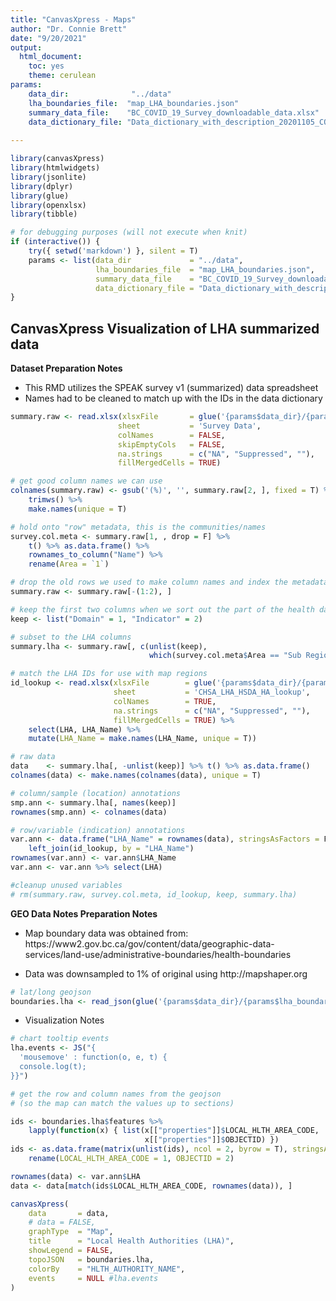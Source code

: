 ```yaml
---
title: "CanvasXpress - Maps"
author: "Dr. Connie Brett"
date: "9/20/2021"
output: 
  html_document: 
    toc: yes
    theme: cerulean
params:
    data_dir:              "../data"
    lha_boundaries_file:  "map_LHA_boundaries.json"
    summary_data_file:    "BC_COVID_19_Survey_downloadable_data.xlsx"
    data_dictionary_file: "Data_dictionary_with_description_20201105_CORRECTED.xlsx"
    
---
```


```r
library(canvasXpress)
library(htmlwidgets)
library(jsonlite)
library(dplyr)
library(glue)
library(openxlsx)
library(tibble)

# for debugging purposes (will not execute when knit)
if (interactive()) {
    try({ setwd('markdown') }, silent = T)
    params <- list(data_dir             = "../data",
                   lha_boundaries_file  = "map_LHA_boundaries.json",
                   summary_data_file    = "BC_COVID_19_Survey_downloadable_data.xlsx",
                   data_dictionary_file = "Data_dictionary_with_description_20201105_CORRECTED.xlsx")
}

```



## CanvasXpress Visualization of LHA summarized data 

**Dataset Preparation Notes**

* This RMD utilizes the SPEAK survey v1 (summarized) data spreadsheet  
* Names had to be cleaned to match up with the IDs in the data dictionary

```r
summary.raw <- read.xlsx(xlsxFile       = glue('{params$data_dir}/{params$summary_data_file}'),
                        sheet           = 'Survey Data', 
                        colNames        = FALSE,
                        skipEmptyCols   = FALSE,
                        na.strings      = c("NA", "Suppressed", ""),
                        fillMergedCells = TRUE)

# get good column names we can use
colnames(summary.raw) <- gsub('(%)', '', summary.raw[2, ], fixed = T) %>%
    trimws() %>%
    make.names(unique = T)

# hold onto "row" metadata, this is the communities/names
survey.col.meta <- summary.raw[1, , drop = F] %>% 
    t() %>% as.data.frame() %>%
    rownames_to_column("Name") %>%
    rename(Area = `1`)

# drop the old rows we used to make column names and index the metadata
summary.raw <- summary.raw[-(1:2), ]

# keep the first two columns when we sort out the part of the health data we want (LHA)
keep <- list("Domain" = 1, "Indicator" = 2)

# subset to the LHA columns
summary.lha <- summary.raw[, c(unlist(keep), 
                               which(survey.col.meta$Area == "Sub Regions"))]

# match the LHA IDs for use with map regions
id_lookup <- read.xlsx(xlsxFile        = glue('{params$data_dir}/{params$data_dictionary_file}'),
                       sheet           = 'CHSA_LHA_HSDA_HA_lookup', 
                       colNames        = TRUE,
                       na.strings      = c("NA", "Suppressed", ""),
                       fillMergedCells = TRUE) %>%
    select(LHA, LHA_Name) %>%
    mutate(LHA_Name = make.names(LHA_Name, unique = T))

# raw data
data    <- summary.lha[, -unlist(keep)] %>% t() %>% as.data.frame()
colnames(data) <- make.names(colnames(data), unique = T)

# column/sample (location) annotations
smp.ann <- summary.lha[, names(keep)]
rownames(smp.ann) <- colnames(data)

# row/variable (indication) annotations
var.ann <- data.frame("LHA_Name" = rownames(data), stringsAsFactors = F) %>%
    left_join(id_lookup, by = "LHA_Name")
rownames(var.ann) <- var.ann$LHA_Name
var.ann <- var.ann %>% select(LHA)

#cleanup unused variables
# rm(summary.raw, survey.col.meta, id_lookup, keep, summary.lha)
```

**GEO Data Notes Preparation Notes**

* Map boundary data was obtained from:
https://www2.gov.bc.ca/gov/content/data/geographic-data-services/land-use/administrative-boundaries/health-boundaries

* Data was downsampled to 1% of original using http://mapshaper.org

```r
# lat/long geojson
boundaries.lha <- read_json(glue('{params$data_dir}/{params$lha_boundaries_file}'))
```

* Visualization Notes

```r
# chart tooltip events
lha.events <- JS("{
  'mousemove' : function(o, e, t) {
  console.log(t);
}}")

# get the row and column names from the geojson 
# (so the map can match the values up to sections)

ids <- boundaries.lha$features %>%
    lapply(function(x) { list(x[["properties"]]$LOCAL_HLTH_AREA_CODE,
                              x[["properties"]]$OBJECTID) })
ids <- as.data.frame(matrix(unlist(ids), ncol = 2, byrow = T), stringsAsFactors = F) %>%
    rename(LOCAL_HLTH_AREA_CODE = 1, OBJECTID = 2)

rownames(data) <- var.ann$LHA
data <- data[match(ids$LOCAL_HLTH_AREA_CODE, rownames(data)), ]

canvasXpress(
    data       = data,
    # data = FALSE,
    graphType  = "Map",
    title      = "Local Health Authorities (LHA)",
    showLegend = FALSE,
    topoJSON   = boundaries.lha,
    colorBy    = "HLTH_AUTHORITY_NAME",
    events     = NULL #lha.events
)
```
